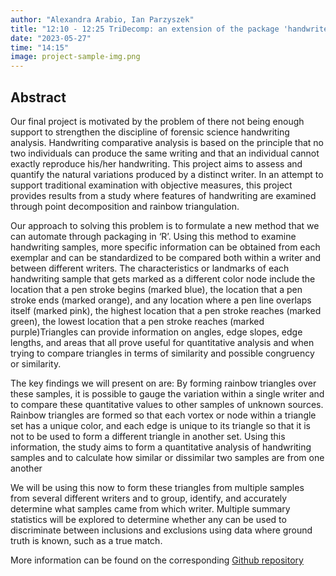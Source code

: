 ```yaml
---
author: "Alexandra Arabio, Ian Parzyszek"
title: "12:10 - 12:25 TriDecomp: an extension of the package 'handwriter'"
date: "2023-05-27"
time: "14:15"
image: project-sample-img.png
---
```

 
 
## Abstract

Our final project is motivated by the problem of there not being enough support to strengthen the discipline of forensic science handwriting analysis. Handwriting comparative analysis is based on the principle that no two individuals can produce the same writing and that an individual cannot exactly reproduce his/her handwriting. This project aims to assess and quantify the natural variations produced by a distinct writer. In an attempt to support traditional examination with objective measures, this project provides results from a study where features of handwriting are examined through point decomposition and rainbow triangulation. 

Our approach to solving this problem is to formulate a new method that we can automate through packaging in 'R'. Using this method to examine handwriting samples, more specific information can be obtained from each exemplar and can be standardized to be compared both within a writer and between different writers. The characteristics or landmarks of each handwriting sample that gets marked as a different color node include the location that a pen stroke begins (marked blue), the location that a pen stroke ends (marked orange), and any location where a pen line overlaps itself (marked pink), the highest location that a pen stroke reaches (marked green), the lowest location that a pen stroke reaches (marked purple)Triangles can provide information on angles, edge slopes, edge lengths, and areas that all prove useful for quantitative analysis and when trying to compare triangles in terms of similarity and possible congruency or similarity. 

The key findings we will present on are: By forming rainbow triangles over these samples, it is possible to gauge the variation within a single writer and to compare these quantitative values to other samples of unknown sources. Rainbow triangles are formed so that each vortex or node within a triangle set has a unique color, and each edge is unique to its triangle so that it is not to be used to form a different triangle in another set. Using this information, the study aims to form a quantitative analysis of handwriting samples and to calculate how similar or dissimilar two samples are from one another

We will be using this now  to form these triangles from multiple samples from several different writers and to group, identify, and accurately determine what samples came from which writer. Multiple summary statistics will be explored to determine whether any can be used to discriminate between inclusions and exclusions using data where ground truth is known, such as a true match. 

More information can be found on the corresponding [Github repository](https://github.com/AArabio/TriDecomp)
